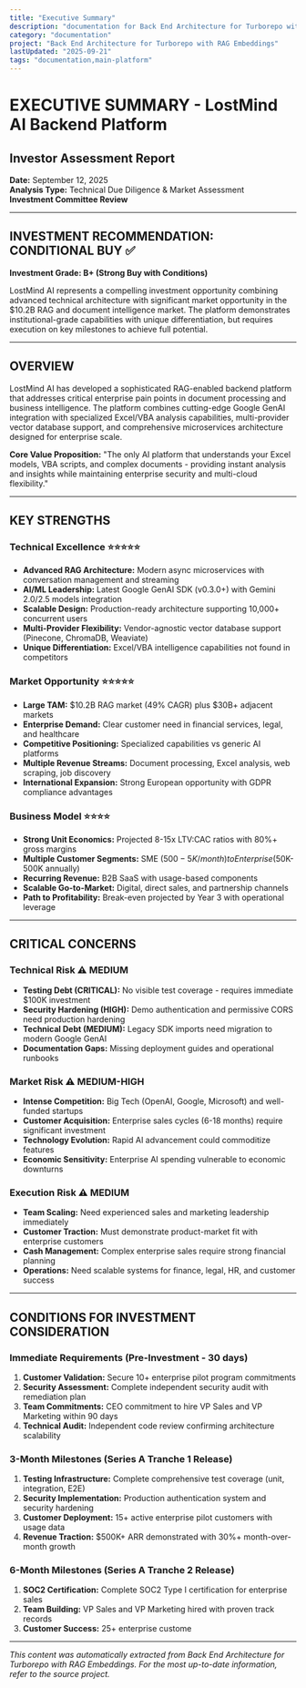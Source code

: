 ```yaml
---
title: "Executive Summary"
description: "documentation for Back End Architecture for Turborepo with RAG Embeddings"
category: "documentation"
project: "Back End Architecture for Turborepo with RAG Embeddings"
lastUpdated: "2025-09-21"
tags: "documentation,main-platform"
---
```


# EXECUTIVE SUMMARY - LostMind AI Backend Platform
## Investor Assessment Report
**Date:** September 12, 2025  
**Analysis Type:** Technical Due Diligence & Market Assessment  
**Investment Committee Review**

---

## INVESTMENT RECOMMENDATION: CONDITIONAL BUY ✅

**Investment Grade: B+ (Strong Buy with Conditions)**

LostMind AI represents a compelling investment opportunity combining advanced technical architecture with significant market opportunity in the $10.2B RAG and document intelligence market. The platform demonstrates institutional-grade capabilities with unique differentiation, but requires execution on key milestones to achieve full potential.

---

## OVERVIEW

LostMind AI has developed a sophisticated RAG-enabled backend platform that addresses critical enterprise pain points in document processing and business intelligence. The platform combines cutting-edge Google GenAI integration with specialized Excel/VBA analysis capabilities, multi-provider vector database support, and comprehensive microservices architecture designed for enterprise scale.

**Core Value Proposition:** "The only AI platform that understands your Excel models, VBA scripts, and complex documents - providing instant analysis and insights while maintaining enterprise security and multi-cloud flexibility."

---

## KEY STRENGTHS

### Technical Excellence ⭐⭐⭐⭐⭐
- **Advanced RAG Architecture:** Modern async microservices with conversation management and streaming
- **AI/ML Leadership:** Latest Google GenAI SDK (v0.3.0+) with Gemini 2.0/2.5 models integration  
- **Scalable Design:** Production-ready architecture supporting 10,000+ concurrent users
- **Multi-Provider Flexibility:** Vendor-agnostic vector database support (Pinecone, ChromaDB, Weaviate)
- **Unique Differentiation:** Excel/VBA intelligence capabilities not found in competitors

### Market Opportunity ⭐⭐⭐⭐⭐
- **Large TAM:** $10.2B RAG market (49% CAGR) plus $30B+ adjacent markets
- **Enterprise Demand:** Clear customer need in financial services, legal, and healthcare
- **Competitive Positioning:** Specialized capabilities vs generic AI platforms
- **Multiple Revenue Streams:** Document processing, Excel analysis, web scraping, job discovery
- **International Expansion:** Strong European opportunity with GDPR compliance advantages

### Business Model ⭐⭐⭐⭐
- **Strong Unit Economics:** Projected 8-15x LTV:CAC ratios with 80%+ gross margins
- **Multiple Customer Segments:** SME ($500-5K/month) to Enterprise ($50K-500K annually)
- **Recurring Revenue:** B2B SaaS with usage-based components
- **Scalable Go-to-Market:** Digital, direct sales, and partnership channels
- **Path to Profitability:** Break-even projected by Year 3 with operational leverage

---

## CRITICAL CONCERNS

### Technical Risk ⚠️ MEDIUM
- **Testing Debt (CRITICAL):** No visible test coverage - requires immediate $100K investment
- **Security Hardening (HIGH):** Demo authentication and permissive CORS need production hardening  
- **Technical Debt (MEDIUM):** Legacy SDK imports need migration to modern Google GenAI
- **Documentation Gaps:** Missing deployment guides and operational runbooks

### Market Risk ⚠️ MEDIUM-HIGH  
- **Intense Competition:** Big Tech (OpenAI, Google, Microsoft) and well-funded startups
- **Customer Acquisition:** Enterprise sales cycles (6-18 months) require significant investment
- **Technology Evolution:** Rapid AI advancement could commoditize features
- **Economic Sensitivity:** Enterprise AI spending vulnerable to economic downturns

### Execution Risk ⚠️ MEDIUM
- **Team Scaling:** Need experienced sales and marketing leadership immediately
- **Customer Traction:** Must demonstrate product-market fit with enterprise customers
- **Cash Management:** Complex enterprise sales require strong financial planning
- **Operations:** Need scalable systems for finance, legal, HR, and customer success

---

## CONDITIONS FOR INVESTMENT CONSIDERATION

### Immediate Requirements (Pre-Investment - 30 days)
1. **Customer Validation:** Secure 10+ enterprise pilot program commitments
2. **Security Assessment:** Complete independent security audit with remediation plan
3. **Team Commitments:** CEO commitment to hire VP Sales and VP Marketing within 90 days
4. **Technical Audit:** Independent code review confirming architecture scalability

### 3-Month Milestones (Series A Tranche 1 Release)
1. **Testing Infrastructure:** Complete comprehensive test coverage (unit, integration, E2E)
2. **Security Implementation:** Production authentication system and security hardening
3. **Customer Deployment:** 15+ active enterprise pilot customers with usage data
4. **Revenue Traction:** $500K+ ARR demonstrated with 30%+ month-over-month growth

### 6-Month Milestones (Series A Tranche 2 Release)  
1. **SOC2 Certification:** Complete SOC2 Type I certification for enterprise sales
2. **Team Building:** VP Sales and VP Marketing hired with proven track records
3. **Customer Success:** 25+ enterprise custome

---
*This content was automatically extracted from Back End Architecture for Turborepo with RAG Embeddings. For the most up-to-date information, refer to the source project.*
